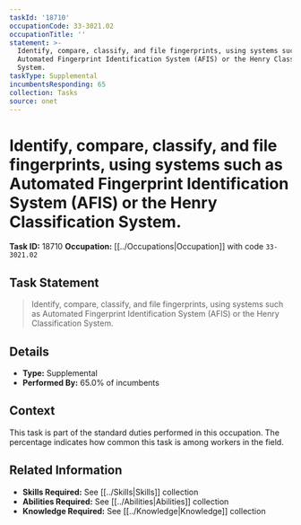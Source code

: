 ```yaml
---
taskId: '18710'
occupationCode: 33-3021.02
occupationTitle: ''
statement: >-
  Identify, compare, classify, and file fingerprints, using systems such as
  Automated Fingerprint Identification System (AFIS) or the Henry Classification
  System.
taskType: Supplemental
incumbentsResponding: 65
collection: Tasks
source: onet
---
```

# Identify, compare, classify, and file fingerprints, using systems such as Automated Fingerprint Identification System (AFIS) or the Henry Classification System.

**Task ID:** 18710
**Occupation:** [[../Occupations|Occupation]] with code `33-3021.02`

## Task Statement

> Identify, compare, classify, and file fingerprints, using systems such as Automated Fingerprint Identification System (AFIS) or the Henry Classification System.

## Details

- **Type:** Supplemental
- **Performed By:** 65.0% of incumbents

## Context

This task is part of the standard duties performed in this occupation. The percentage indicates how common this task is among workers in the field.

## Related Information

- **Skills Required:** See [[../Skills|Skills]] collection
- **Abilities Required:** See [[../Abilities|Abilities]] collection
- **Knowledge Required:** See [[../Knowledge|Knowledge]] collection
